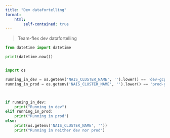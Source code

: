 ```yaml
---
title: "Dev datafortelling"
format:
    html:
        self-contained: true
---
```


> Team-flex dev datafortelling

```python
from datetime import datetime

print(datetime.now())


import os

running_in_dev = os.getenv('NAIS_CLUSTER_NAME', '').lower() == 'dev-gcp'
running_in_prod = os.getenv('NAIS_CLUSTER_NAME', '').lower() == 'prod-gcp'



if running_in_dev:
    print("Running in dev")
elif running_in_prod:
    print("Running in prod")
else:
    print(os.getenv('NAIS_CLUSTER_NAME', ''))
    print("Running in neither dev nor prod")


```